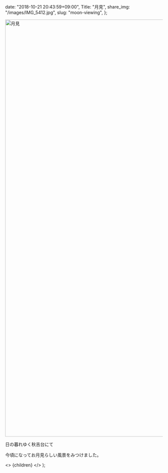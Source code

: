 
  date: "2018-10-21 20:43:59+09:00",
  Title: "月見",
  share_img: "/images/IMG_5412.jpg",
  slug: "moon-viewing",
};

<img src="/images/IMG_5412.jpg" alt="月見" width="2000" height="1332" className="bg-gradient-to-r from-neutral-200 to-slate-200" />

<span className="caption">日の暮れゆく秋吉台にて</span>

今頃になってお月見らしい風景をみつけました。

  <>
    <Head>
      <title>{meta.Title} | 異郷好実</title>
    </Head>
    <PostLayout meta={meta}>{children}</PostLayout>
  </>
);
